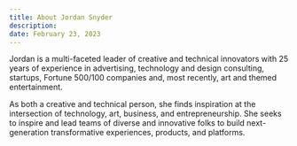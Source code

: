 ```yaml
---
title: About Jordan Snyder
description:
date: February 23, 2023
---
```


Jordan is a multi-faceted leader of creative and technical innovators with 25 years of experience in advertising, technology and design consulting, startups, Fortune 500/100 companies and, most recently, art and themed entertainment.

As both a creative and technical person, she finds inspiration at the intersection of technology, art, business, and entrepreneurship. She seeks to inspire and lead teams of diverse and innovative folks to build next-generation transformative experiences, products, and platforms.